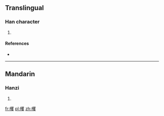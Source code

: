 ==Translingual==

===Han character===
{{Han char|rn=75|rad=木|as=20|sn=24|four=|canj=木月山水 (DBUE)}}

# {{defn|Han|sort=木20}}

====References====
* {{Han ref|kx=0564.060|dkj=15955|dj=0953.090|hdz=21325.140|uh=6B14|ud=27412}}

----

==Mandarin==

===Hanzi===
{{cmn-hanzi|pin=[[jué]] ([[jue2]])|wg=chüeh<sup>2</sup>}}

# {{defn|lang=cmn|sort=木20}}

[[fr:欔]]
[[pl:欔]]
[[zh:欔]]